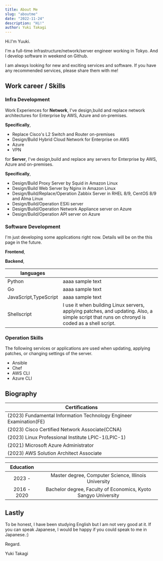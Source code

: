 ```yaml
---
title: About Me
slug: "aboutme"
date: "2022-11-24"
description: "Hi!"
author: Yuki Takagi
---
```


Hi.I'm Yuuki.

I'm a full-time infrastructure/network/server engineer working in Tokyo.
And I develop software in weekend on Github.

I am always looking for new and exciting services and software.
If you have any recommended services, please share them with me!

## Work career / Skills

### Infra Development

Work Experiences for **Network**,
I've design,build and replace network architectures for Enterprise by AWS, Azure and on-premises.

**Specifically**,

- Replace Cisco's L2 Switch and Router on-premises
- Design/Build Hybrid Cloud Network for Enterprise on AWS
- Azure
- VPN

for **Server**, I've design,build and replace any servers for Enterprise by AWS, Azure and on-premises.

**Specifically**,

- Design/Build Proxy Server by Squid in Amazon Linux
- Design/Build Web Server by Nginx in Amazon Linux
- Design/Build/Replace/Operation Zabbix Server in RHEL 8/9, CentOS 8/9 and Alma Linux
- Design/Build/Operation ESXi server
- Design/Build/Operation Network Appliance server on Azure
- Design/Build/Operation API server on Azure

### Software Development

I'm just developing some applications right now.
Details will be on the this page in the future.

**Frontend**,

**Backend**,

| languages             |                                                                                                                                              |
| --------------------- | -------------------------------------------------------------------------------------------------------------------------------------------- |
| Python                | aaaa sample text                                                                                                                             |
| Go                    | aaaa sample text                                                                                                                             |
| JavaScript,TypeScript | aaaa sample text                                                                                                                             |
| Shellscript           | I use it when building Linux servers, applying patches, and updating. Also, a simple script that runs on chronyd is coded as a shell script. |

### Operation Skills

The following services or applications are used when updating, applying patches, or changing settings of the server.

- Ansible
- Chef
- AWS CLI
- Azure CLI

## Biography

| Certifications                                                     |
| ------------------------------------------------------------------ |
| (2023) Fundamental Information Technology Engineer Examination(FE) |
| (2023) Cisco Certified Network Associate(CCNA)                     |
| (2023) Linux Professional Institute LPIC-1(LPIC-1)                 |
| (2021) Microsoft Azure Administrator                               |
| (2023) AWS Solution Architect Associate                            |

|  Education  |                                                                |
| :---------: | :------------------------------------------------------------: |
|   2023 -    |      Master degree, Computer Science, Illinois University      |
| 2016 - 2020 | Bachelor degree, Faculty of Economics, Kyoto Sangyo University |

## Lastly

To be honest, I have been studying English but I am not very good at it.
If you can speak Japanese, I would be happy if you could speak to me in Japanese.:)

Regard.

Yuki Takagi
